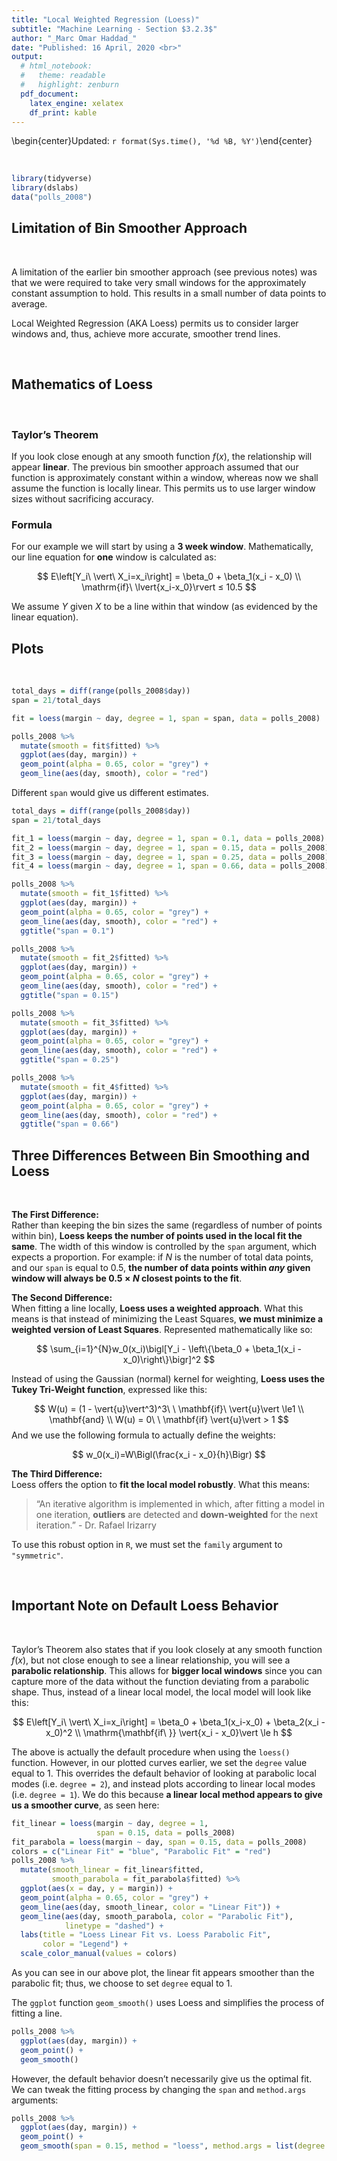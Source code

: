 ```yaml
---
title: "Local Weighted Regression (Loess)"
subtitle: "Machine Learning - Section $3.2.3$"
author: "_Marc Omar Haddad_"
date: "Published: 16 April, 2020 <br>"
output:
  # html_notebook:
  #   theme: readable
  #   highlight: zenburn
  pdf_document:
    latex_engine: xelatex
    df_print: kable
---
```

<!-- FOR UPDATES -->
  
  <!-- Uncomment if output = html_notebook: -->
     <!-- <center><strong>Updated: `r format(Sys.time(), '%d %B, %Y')`</strong></center> -->
  
  <!-- Uncomment if output = pdf_document: -->
    \begin{center}Updated: `r format(Sys.time(), '%d %B, %Y')`\end{center}

<!-- FOR UPDATES -->    

\

```r
library(tidyverse)
library(dslabs)
data("polls_2008")
```


## Limitation of Bin Smoother Approach

\

A limitation of the earlier bin smoother approach (see previous notes) was that we were required to take very small windows for the approximately constant assumption to hold. This results in a small number of data points to average.

Local Weighted Regression (AKA Loess) permits us to consider larger windows and, thus, achieve more accurate, smoother trend lines.

\

## Mathematics of Loess

\

### Taylor's Theorem

If you look close enough at any smooth function $f(x)$, the relationship will appear **linear**. The previous bin smoother approach assumed that our function is approximately constant within a window, whereas now we shall assume the function is locally linear. This permits us to use larger window sizes without sacrificing accuracy.



### Formula

For our example we will start by using a **$3$ week window**. Mathematically, our line equation for **one** window is calculated as:

$$
E\left[Y_i\ \vert\ X_i=x_i\right] = \beta_0 + \beta_1(x_i - x_0) \\
\mathrm{if}\ \lvert{x_i-x_0}\rvert ≤ 10.5
$$

We assume $Y$ given $X$ to be a line within that window (as evidenced by the linear equation).

## Plots

\

```r
total_days = diff(range(polls_2008$day))
span = 21/total_days

fit = loess(margin ~ day, degree = 1, span = span, data = polls_2008)

polls_2008 %>% 
  mutate(smooth = fit$fitted) %>% 
  ggplot(aes(day, margin)) +
  geom_point(alpha = 0.65, color = "grey") +
  geom_line(aes(day, smooth), color = "red")
```


Different `span` would give us different estimates.


```r
total_days = diff(range(polls_2008$day))
span = 21/total_days

fit_1 = loess(margin ~ day, degree = 1, span = 0.1, data = polls_2008)
fit_2 = loess(margin ~ day, degree = 1, span = 0.15, data = polls_2008)
fit_3 = loess(margin ~ day, degree = 1, span = 0.25, data = polls_2008)
fit_4 = loess(margin ~ day, degree = 1, span = 0.66, data = polls_2008)
```

```r
polls_2008 %>% 
  mutate(smooth = fit_1$fitted) %>% 
  ggplot(aes(day, margin)) +
  geom_point(alpha = 0.65, color = "grey") +
  geom_line(aes(day, smooth), color = "red") +
  ggtitle("span = 0.1")
```


```r
polls_2008 %>% 
  mutate(smooth = fit_2$fitted) %>% 
  ggplot(aes(day, margin)) +
  geom_point(alpha = 0.65, color = "grey") +
  geom_line(aes(day, smooth), color = "red") +
  ggtitle("span = 0.15")
```

```r
polls_2008 %>% 
  mutate(smooth = fit_3$fitted) %>% 
  ggplot(aes(day, margin)) +
  geom_point(alpha = 0.65, color = "grey") +
  geom_line(aes(day, smooth), color = "red") +
  ggtitle("span = 0.25")
```

```r
polls_2008 %>% 
  mutate(smooth = fit_4$fitted) %>% 
  ggplot(aes(day, margin)) +
  geom_point(alpha = 0.65, color = "grey") +
  geom_line(aes(day, smooth), color = "red") +
  ggtitle("span = 0.66")
```


## Three Differences Between Bin Smoothing and Loess

\

**The First Difference:**  
Rather than keeping the bin sizes the same (regardless of number of points within bin), **Loess keeps the number of points used in the local fit the same**. The width of this window is controlled by the `span` argument, which expects a proportion. For example: if $N$ is the number of total data points, and our `span` is equal to $0.5$, **the number of data points within _any_ given window will always be $0.5 \times N$ closest points to the fit**.

**The Second Difference:**  
When fitting a line locally, **Loess uses a weighted approach**. What this means is that instead of minimizing the Least Squares, **we must minimize a weighted version of Least Squares**. Represented mathematically like so:

$$
\sum_{i=1}^{N}w_0(x_i)\bigl[Y_i - \left\{\beta_0 + \beta_1(x_i - x_0)\right\}\bigr]^2
$$

Instead of using the Gaussian (normal) kernel for weighting, **Loess uses the Tukey Tri-Weight function**, expressed like this:

$$
W(u) = (1 - \vert{u}\vert^3)^3\ \ \mathbf{if}\ \vert{u}\vert \le1 \\
\mathbf{and} \\
W(u) = 0\ \ \mathbf{if} \vert{u}\vert > 1
$$
And we use the following formula to actually define the weights:

$$
w_0(x_i)=W\Bigl(\frac{x_i - x_0}{h}\Bigr)
$$

**The Third Difference:**  
Loess offers the option to **fit the local model robustly**. What this means:

> "An iterative algorithm is implemented in which, after fitting a model in one iteration, **outliers** are detected and **down-weighted** for the next iteration."
- Dr. Rafael Irizarry

To use this robust option in `R`, we must set the `family` argument to `"symmetric"`.

\

## Important Note on Default Loess Behavior

\

Taylor's Theorem also states that if you look closely at any smooth function $f(x)$, but not close enough to see a linear relationship, you will see a **parabolic relationship**. This allows for **bigger local windows** since you can capture more of the data without the function deviating from a parabolic shape. Thus, instead of a linear local model, the local model will look like this:

$$
E\left[Y_i\ \vert\ X_i=x_i\right] = \beta_0 + \beta_1(x_i-x_0) + \beta_2(x_i - x_0)^2 \\ \mathrm{\mathbf{if\ }} \vert{x_i - x_0}\vert \le h
$$

The above is actually the default procedure when using the `loess()` function. However, in our plotted curves earlier, we set the `degree` value equal to $1$. This overrides the default behavior of looking at parabolic local modes (i.e. `degree = 2`), and instead plots according to linear local modes (i.e. `degree = 1`). We do this because **a linear local method appears to give us a smoother curve**, as seen here:

```r
fit_linear = loess(margin ~ day, degree = 1, 
                   span = 0.15, data = polls_2008)
fit_parabola = loess(margin ~ day, span = 0.15, data = polls_2008)
colors = c("Linear Fit" = "blue", "Parabolic Fit" = "red")
polls_2008 %>% 
  mutate(smooth_linear = fit_linear$fitted,
         smooth_parabola = fit_parabola$fitted) %>% 
  ggplot(aes(x = day, y = margin)) +
  geom_point(alpha = 0.65, color = "grey") +
  geom_line(aes(day, smooth_linear, color = "Linear Fit")) +
  geom_line(aes(day, smooth_parabola, color = "Parabolic Fit"),
            linetype = "dashed") +
  labs(title = "Loess Linear Fit vs. Loess Parabolic Fit", 
       color = "Legend") +
  scale_color_manual(values = colors)
```

As you can see in our above plot, the linear fit appears smoother than the parabolic fit; thus, we choose to set `degree` equal to $1$.

The `ggplot` function `geom_smooth()` uses Loess and simplifies the process of fitting a line.

```r
polls_2008 %>% 
  ggplot(aes(day, margin)) +
  geom_point() +
  geom_smooth()
```

However, the default behavior doesn't necessarily give us the optimal fit. We can tweak the fitting process by changing the `span` and `method.args` arguments:

```r
polls_2008 %>% 
  ggplot(aes(day, margin)) +
  geom_point() +
  geom_smooth(span = 0.15, method = "loess", method.args = list(degree = 1))
```



